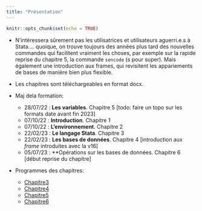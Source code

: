 ```yaml
---
title: "Présentation"
---
```


```r
knitr::opts_chunk$set(echo = TRUE)
```



* N'intéressera sûrement pas les utilisatrices et utilisateurs aguerri.e.s à Stata.... quoique, on trouve toujours des années plus tard des nouvelles commandes qui facilitent vraiment les choses, par exemple sur la rapide reprise du chapitre 5, la commande `sencode` (s pour super). Mais également une introduction aux frames, qui revisitent les appariements de bases de manière bien plus flexible.
* Les chapitres sont téléchargeables en format docx. 


* Maj dela formation:
  * 28/07/22 : **Les variables**. Chapitre 5 [todo: faire un topo sur les formats date avant fin 2023] 
  * 07/10/22 : **Introduction**.  Chapitre 1
  * 07/10/22 : **L'environnement**.  Chapitre 2
  * 22/02/23 : **Le langage Stata**. Chapitre 3
  * 22/02/23 : **Les bases de données**. Chapitre 4 [introduction aux *frame* introduites avec la v16]
  * 05/07/23 : **Opérations sur les bases de données. Chapitre 6 [début reprise du chapitre] 

* Programmes des chapitres:
  *  [Chapitre3](formation/programme3.do)
  *  [Chapitre4](formation/programme4.do)
  *  [Chapitre5](formation/programme5.do)
  *  [Chapitre6](formation/programme6.do)



